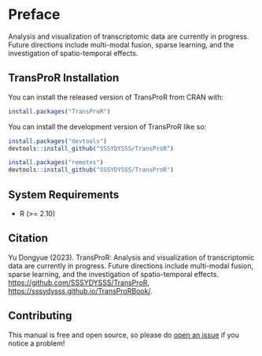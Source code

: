 # Preface {.unnumbered}

Analysis and visualization of transcriptomic data are currently in progress. Future directions include multi-modal fusion, sparse learning, and the investigation of spatio-temporal effects.

## TransProR Installation

You can install the released version of TransProR from CRAN with:

``` r
install.packages("TransProR")
```

You can install the development version of TransProR like so:

``` r
install.packages("devtools")
devtools::install_github("SSSYDYSSS/TransProR")

install.packages("remotes")
devtools::install_github("SSSYDYSSS/TransProR")
```


## System Requirements

-   R (>= 2.10)

## Citation
Yu Dongyue (2023). TransProR: Analysis and visualization of transcriptomic data are currently in progress. Future directions include multi-modal fusion, sparse learning, and the investigation of spatio-temporal effects.
<https://github.com/SSSYDYSSS/TransProR>, 
<https://sssydysss.github.io/TransProRBook/>.


## Contributing


This manual is free and open source, so please do [open an issue](https://github.com/SSSYDYSSS/TransProR/issues/new) if you notice a problem!



